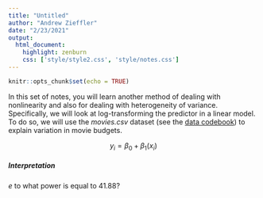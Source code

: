 ```yaml
---
title: "Untitled"
author: "Andrew Zieffler"
date: "2/23/2021"
output: 
  html_document:
    highlight: zenburn
    css: ['style/style2.css', 'style/notes.css']
---
```


```r
knitr::opts_chunk$set(echo = TRUE)
```

In this set of notes, you will learn another method of dealing with nonlinearity and also for dealing with heterogeneity of variance. Specifically, we will look at log-transforming the predictor in a linear model. To do so, we will use the *movies.csv* dataset (see the [data codebook](http://zief0002.github.io/epsy-8252/codebooks/movies.html)) to explain variation in movie budgets.

$$
y_i = \beta_0 + \beta_1(x_i)
$$

:::interpret
##### Interpretation

$e$ to what power is equal to 41.88?
:::

